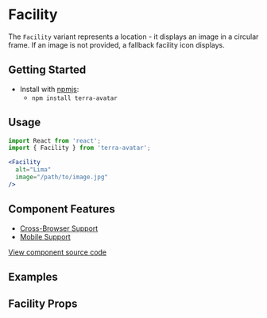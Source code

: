 


# Facility

The `Facility` variant represents a location - it displays an image in a circular frame. If an image is not provided, a fallback facility icon displays.


## Getting Started

- Install with [npmjs](https://www.npmjs.com):
  - `npm install terra-avatar`

## Usage

```jsx
import React from 'react';
import { Facility } from 'terra-avatar';

<Facility
  alt="Lima"
  image="/path/to/image.jpg"
/>
```

## Component Features

 * [Cross-Browser Support](https://engineering.cerner.com/terra-ui/contributing/terra-ui/component-standards#cross-browser-support)
 * [Mobile Support](https://engineering.cerner.com/terra-ui/contributing/terra-ui/component-standards#mobile-support)

[View component source code](https://github.com/cerner/terra-core/tree/master/packages/terra-avatar)

## Examples 
<Facility title="Default - Fallback Icon" />
<FacilityImage title="Image" />
<FacilitySize title="Override Size" />
<FacilityColorVariants title="Toggle Color Variants - Theme Specific" />

## Facility Props
<FacilityPropsTable />
